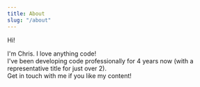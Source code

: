 ```yaml
---
title: About
slug: "/about"
---
```


Hi!

I'm Chris. I love anything code!  
I've been developing code professionally for 4 years now (with a representative title for just over 2).  
Get in touch with me if you like my content!

